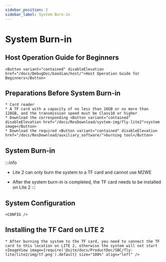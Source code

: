 ```yaml
---
sidebar_position: 2
sidebar_label: System Burn-in
---
```





# System Burn-in

## Host Operation Guide for Beginners

    <Button variant="contained" disableElevation href="/docs/DebugDoc/baodian/host/">Host Operation Guide for Beginners</Button>

## Preparations Before System Burn-in

    * Card reader
    * A TF card with a capacity of no less than 16GB or no more than 128GB, and the transmission speed must be Class10 or higher
    * Download the corresponding <Button variant="contained" disableElevation href="/docs/ResDownload/system-img/fly-lite2">system image</Button>
    * Download the required <Button variant="contained" disableElevation href="/docs/ResDownload/auxiliary_software/">burning tool</Button>

## System Burn-in

:::info
* Lite 2 can only burn the system to a TF card and cannot use M2WE
* After the system burn-in is completed, the TF card needs to be installed on Lite 2
:::

    <TF />

## System Configuration

    <CONFIG />

## Installing the TF Card on LITE 2

    * After burning the system to the TF card, you need to connect the TF card to this location on LITE 2, otherwise the system will not start
    <ImageView image={require('@site/docs/ProductDoc/SBC/fly-lite/lite2/img/tf.png').default} size="100%" align="left" />